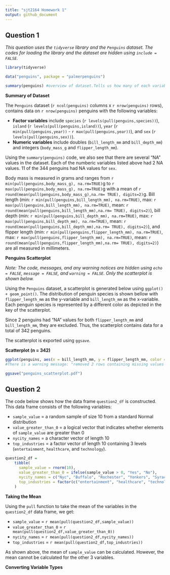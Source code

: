 ```yaml
---
title: "sjt2164 Homework 1"
output: github_document
---
```


## Question 1

_This question uses the `tidyverse` library and the `Penguins` dataset. The codes for loading the library and the dataset are hidden using `include = FALSE`._

```r
library(tidyverse)
```

```r
data("penguins", package = "palmerpenguins")
```

```r
summary(penguins) #overview of dataset.Tells us how many of each variable contains "NA".
```

**Summary of Dataset**

The `Penguins` dataset (`r ncol(penguins)` columns x `r nrow(penguins)` rows), contains data on `r nrow(penguins)` penguins with the following variables:

* **Factor variables** include `species` (`r levels(pull(penguins,species))`), `island` (`r levels(pull(penguins,island))`), `year` (`r min(pull(penguins,year))` - `r max(pull(penguins,year))`), and `sex` (`r levels(pull(penguins,sex))`). 
* **Numeric variables** include doubles (`bill_length_mm` and `bill_depth_mm`) and integers (`body_mass_g` and `flipper_length_mm`). 

Using the `summary(penguins)` code, we also see that there are several "NA" values in the dataset. Each of the numberic variables listed above had 2 NA values. 11 of the 344 penguins had NA values for `sex`.

Body mass is measured in grams and ranges from `r min(pull(penguins,body_mass_g), na.rm=TRUE)`g to `r max(pull(penguins,body_mass_g), na.rm=TRUE)`g with a mean of `r round(mean(pull(penguins,body_mass_g),na.rm= TRUE), digits=2)`g. Bill length (min: `r min(pull(penguins,bill_length_mm), na.rm=TRUE)`, max: `r max(pull(penguins,bill_length_mm), na.rm=TRUE)`, mean: `r round(mean(pull(penguins,bill_length_mm),na.rm= TRUE), digits=2)`), bill depth (min: `r min(pull(penguins,bill_depth_mm), na.rm=TRUE)`, max: `r max(pull(penguins,bill_depth_mm), na.rm=TRUE)`, mean: `r round(mean(pull(penguins,bill_depth_mm),na.rm= TRUE), digits=2)`), and flipper length (min: `r min(pull(penguins,flipper_length_mm), na.rm=TRUE)`, max: `r max(pull(penguins,flipper_length_mm), na.rm=TRUE)`, mean: `r round(mean(pull(penguins,flipper_length_mm),na.rm= TRUE), digits=2)`) are all measured in millimeters.

**Penguins Scatterplot**

_Note: The code, messages, and any warning notices are hidden using `echo = FALSE`, `message = FALSE`, and `warning = FALSE`. Only the scatterplot is shown below._

Using the `Penguins` dataset, a scatterplot is generated below using `ggplot() + geom_point()`. The distribution of penguin species is shown bellow with `flipper_length_mm` as the y-variable and `bill_length_mm` as the x-variable. Each penguin species is represented by a different color as depicted in the key of the scatterplot.

Since 2 penguins had "NA" values for both `flipper_length_mm` and `bill_length_mm`, they are excluded. Thus, the scatterplot contains data for a total of 342 penguins. 

The scatterplot is exported using `ggsave`.

**Scatterplot (n = 342)**

```r
ggplot(penguins, aes(x = bill_length_mm, y = flipper_length_mm, color = species)) + geom_point()
#There is a warning message: "removed 2 rows containing missing values or values outside the scale range (`geom_point()`).

ggsave("penguins_scatterplot.pdf")
```

## Question 2

The code below shows how the data frame `question2_df` is constructed. This data frame consists of the following variables:

* `sample_value` = a random sample of size 10 from a standard Normal distribution
* `value_greater_than_0` = a logical vector that indicates whether elements of `sample_value` are greater than 0
* `nycity_names` = a character vector of length 10
* `top_industries` = a factor vector of length 10 containing 3 levels (`entertainment`, `healthcare`, and `technology`). 

```r
question2_df = 
    tibble(
      sample_value = rnorm(10),
      value_greater_than_0 = ifelse(sample_value > 0, "Yes", "No"),
      nycity_names = c("Nyc", "Buffalo", "Rochester", "Yonkers", "Syracuse", "Albany", "New Rochelle", "Schenectady", "Utica", "Mount_Vernon"),
      top_industries = factor(c("entertainment", "healthcare", "technology", "healthcare", "healthcare", "healthcare", "technology", "technology", "technology", "healthcare"))
    )
```

**Taking the Mean**

Using the `pull` function to take the mean of the variables in the `question2_df` data frame, we get:

* `sample_value` = `r mean(pull(question2_df,sample_value))`
* `value_greater_than_0` = `r mean(pull(question2_df,value_greater_than_0))`
* `nycity_names` = `r mean(pull(question2_df,nycity_names))`
* `top_industries` = `r mean(pull(question2_df,top_industries))`

As shown above, the mean of `sample_value` can be calculated. However, the mean cannot be calculated for the other 3 variables.

**Converting Variable Types**
```r

```
